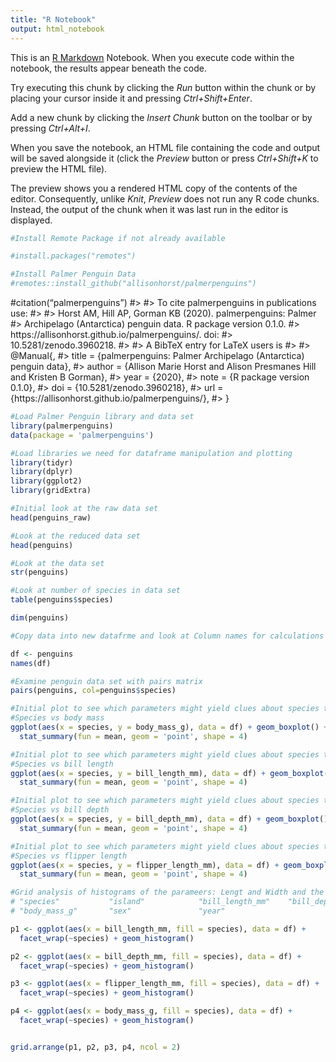 ```yaml
---
title: "R Notebook"
output: html_notebook
---
```


This is an [R Markdown](http://rmarkdown.rstudio.com) Notebook. When you execute code within the notebook, the results appear beneath the code. 

Try executing this chunk by clicking the *Run* button within the chunk or by placing your cursor inside it and pressing *Ctrl+Shift+Enter*. 

Add a new chunk by clicking the *Insert Chunk* button on the toolbar or by pressing *Ctrl+Alt+I*.

When you save the notebook, an HTML file containing the code and output will be saved alongside it (click the *Preview* button or press *Ctrl+Shift+K* to preview the HTML file).

The preview shows you a rendered HTML copy of the contents of the editor. Consequently, unlike *Knit*, *Preview* does not run any R code chunks. Instead, the output of the chunk when it was last run in the editor is displayed.

```r
#Install Remote Package if not already available

#install.packages("remotes")

#Install Palmer Penguin Data
#remotes::install_github("allisonhorst/palmerpenguins")

```

#citation("palmerpenguins")
#> 
#> To cite palmerpenguins in publications use:
#> 
#>   Horst AM, Hill AP, Gorman KB (2020). palmerpenguins: Palmer
#>   Archipelago (Antarctica) penguin data. R package version 0.1.0.
#>   https://allisonhorst.github.io/palmerpenguins/. doi:
#>   10.5281/zenodo.3960218.
#> 
#> A BibTeX entry for LaTeX users is
#> 
#>   @Manual{,
#>     title = {palmerpenguins: Palmer Archipelago (Antarctica) penguin data},
#>     author = {Allison Marie Horst and Alison Presmanes Hill and Kristen B Gorman},
#>     year = {2020},
#>     note = {R package version 0.1.0},
#>     doi = {10.5281/zenodo.3960218},
#>     url = {https://allisonhorst.github.io/palmerpenguins/},
#>   }

```r
#Load Palmer Penguin library and data set
library(palmerpenguins)
data(package = 'palmerpenguins')
```

```r
#Load libraries we need for dataframe manipulation and plotting
library(tidyr)
library(dplyr)
library(ggplot2)
library(gridExtra)
```


```r
#Initial look at the raw data set
head(penguins_raw)
```

```r
#Look at the reduced data set
head(penguins)
```



```r
#Look at the data set
str(penguins)
```


```r
#Look at number of species in data set
table(penguins$species)
```
```r
dim(penguins)
```

```r
#Copy data into new datafrme and look at Column names for calculations

df <- penguins
names(df)
```
```r
#Examine penguin data set with pairs matrix
pairs(penguins, col=penguins$species)
```

```r
#Initial plot to see which parameters might yield clues about species types
#Species vs body mass
ggplot(aes(x = species, y = body_mass_g), data = df) + geom_boxplot() +
  stat_summary(fun = mean, geom = 'point', shape = 4)
```

```r
#Initial plot to see which parameters might yield clues about species types
#Species vs bill length
ggplot(aes(x = species, y = bill_length_mm), data = df) + geom_boxplot() +
  stat_summary(fun = mean, geom = 'point', shape = 4)
```

```r
#Initial plot to see which parameters might yield clues about species types
#Species vs bill depth
ggplot(aes(x = species, y = bill_depth_mm), data = df) + geom_boxplot() +
  stat_summary(fun = mean, geom = 'point', shape = 4)
```

```r
#Initial plot to see which parameters might yield clues about species types
#Species vs flipper length
ggplot(aes(x = species, y = flipper_length_mm), data = df) + geom_boxplot() +
  stat_summary(fun = mean, geom = 'point', shape = 4)

```





```r
#Grid analysis of histograms of the parameers: Lengt and Width and the Petal Length and Width.
# "species"           "island"            "bill_length_mm"    "bill_depth_mm"     "flipper_length_mm"
# "body_mass_g"       "sex"               "year"     

p1 <- ggplot(aes(x = bill_length_mm, fill = species), data = df) +
  facet_wrap(~species) + geom_histogram()

p2 <- ggplot(aes(x = bill_depth_mm, fill = species), data = df) +
  facet_wrap(~species) + geom_histogram()

p3 <- ggplot(aes(x = flipper_length_mm, fill = species), data = df) +
  facet_wrap(~species) + geom_histogram()

p4 <- ggplot(aes(x = body_mass_g, fill = species), data = df) +
  facet_wrap(~species) + geom_histogram()


grid.arrange(p1, p2, p3, p4, ncol = 2)
```












